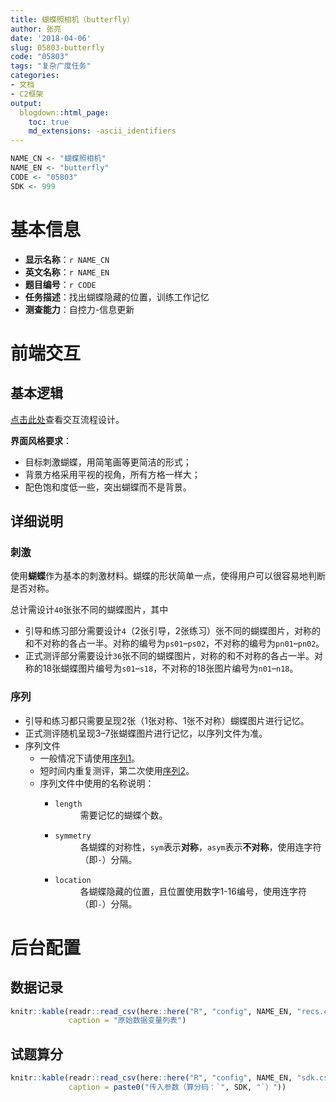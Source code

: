 ```yaml
---
title: 蝴蝶照相机（butterfly）
author: 张亮
date: '2018-04-06'
slug: 05803-butterfly
code: "05803"
tags: "复杂广度任务"
categories:
- 文档
- C2框架
output:
  blogdown::html_page:
    toc: true
    md_extensions: -ascii_identifiers
---
```


```r
NAME_CN <- "蝴蝶照相机"
NAME_EN <- "butterfly"
CODE <- "05803"
SDK <- 999
```

# 基本信息

* **显示名称**：`r NAME_CN`
* **英文名称**：`r NAME_EN`
* **题目编号**：`r CODE`
* **任务描述**：找出蝴蝶隐藏的位置，训练工作记忆
* **测查能力**：自控力-信息更新

# 前端交互

## 基本逻辑

[点击此处](https://sr0l8g.axshare.com){target="_blank"}查看交互流程设计。

**界面风格要求**：

* 目标刺激蝴蝶，用简笔画等更简洁的形式；
* 背景方格采用平视的视角，所有方格一样大；
* 配色饱和度低一些，突出蝴蝶而不是背景。

## 详细说明

### 刺激

使用**蝴蝶**作为基本的刺激材料。蝴蝶的形状简单一点，使得用户可以很容易地判断是否对称。

总计需设计`40`张张不同的蝴蝶图片，其中

* 引导和练习部分需要设计`4`（2张引导，2张练习）张不同的蝴蝶图片，对称的和不对称的各占一半。对称的编号为`ps01`--`ps02`，不对称的编号为`pn01`--`pn02`。
* 正式测评部分需要设计`36`张不同的蝴蝶图片，对称的和不对称的各占一半。对称的18张蝴蝶图片编号为`s01`--`s18`，不对称的18张图片编号为`n01`--`n18`。

### 序列

* 引导和练习都只需要呈现2张（1张对称、1张不对称）蝴蝶图片进行记忆。
* 正式测评随机呈现3--7张蝴蝶图片进行记忆，以序列文件为准。
* 序列文件
    * 一般情况下请使用[序列1](/seq/butterfly_normal.json){target="_blank"}。
    * 短时间内重复测评，第二次使用[序列2](/seq/butterfly_extra.json){target="_blank"}。
    * 序列文件中使用的名称说明：
        * `length`
        : 需要记忆的蝴蝶个数。
        * `symmetry`
        : 各蝴蝶的对称性，`sym`表示**对称**，`asym`表示**不对称**，使用连字符（即`-`）分隔。
        * `location`
        : 各蝴蝶隐藏的位置，且位置使用数字1-16编号，使用连字符（即`-`）分隔。

# 后台配置

## 数据记录

```r
knitr::kable(readr::read_csv(here::here("R", "config", NAME_EN, "recs.csv")),
             caption = "原始数据变量列表")
```

## 试题算分

```r
knitr::kable(readr::read_csv(here::here("R", "config", NAME_EN, "sdk.csv")),
             caption = paste0("传入参数（算分码：`", SDK, "`）"))
```
